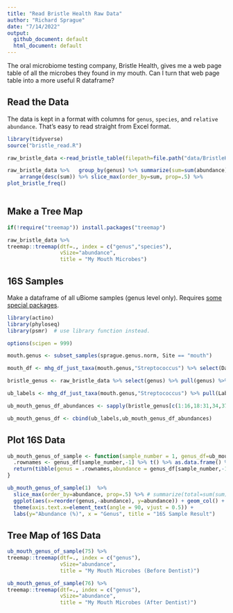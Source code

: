 ```yaml
---
title: "Read Bristle Health Raw Data"
author: "Richard Sprague"
date: "7/14/2022"
output:
  github_document: default
  html_document: default
---
```


The oral microbiome testing company, Bristle Health, gives me a web page table of all the microbes they found in my mouth. Can I turn that web page table into a more useful R dataframe?

## Read the Data

The data is kept in a format with columns for `genus`, `species`, and `relative abundance`. That's easy to read straight from Excel format.

```r
library(tidyverse)
source("bristle_read.R")

raw_bristle_data <-read_bristle_table(filepath=file.path("data/BristleHealthRaw.xlsx"))

raw_bristle_data %>%   group_by(genus) %>% summarize(sum=sum(abundance)) %>%
    arrange(desc(sum)) %>% slice_max(order_by=sum, prop=.5) %>% 
plot_bristle_freq()
  
```

## Make a Tree Map

```r
if(!require("treemap")) install.packages("treemap")

raw_bristle_data %>% 
treemap::treemap(dtf=., index = c("genus","species"),
                 vSize="abundance",
                 title = "My Mouth Microbes")

```


## 16S Samples

Make a dataframe of all uBiome samples (genus level only). Requires [some special packages](https://github.com/richardsprague/actino). 

```r


library(actino)
library(phyloseq)
library(psmr)  # use library function instead.

options(scipen = 999)

mouth.genus <- subset_samples(sprague.genus.norm, Site == "mouth")

mouth_df <- mhg_df_just_taxa(mouth.genus,"Streptococcus") %>% select(Date,Label,abundance)

bristle_genus <- raw_bristle_data %>% select(genus) %>% pull(genus) %>% unique()

ub_labels <- mhg_df_just_taxa(mouth.genus,"Streptococcus") %>% pull(Label)

ub_mouth_genus_df_abundances <- sapply(bristle_genus[c(1:16,18:31,34,37)],function(x) {mhg_df_just_taxa(mouth.genus,x) %>% pull(abundance)/1000000}) %>% as.data.frame()

ub_mouth_genus_df <- cbind(ub_labels,ub_mouth_genus_df_abundances)

```

## Plot 16S Data

```r

ub_mouth_genus_of_sample <- function(sample_number = 1, genus_df=ub_mouth_genus_df) {
  .rownames <- genus_df[sample_number,-1] %>% t() %>% as.data.frame() %>% rownames() 
  return(tibble(genus = .rownames,abundance = genus_df[sample_number,-1] %>% t() %>% as.vector() ))
}

ub_mouth_genus_of_sample(1)  %>% 
  slice_max(order_by=abundance, prop=.5) %>% # summarize(total=sum(sum))# %>% 
  ggplot(aes(x=reorder(genus,-abundance), y=abundance)) + geom_col() + 
  theme(axis.text.x=element_text(angle = 90, vjust = 0.5)) +
  labs(y="Abundance (%)", x = "Genus", title = "16S Sample Result")
```

## Tree Map of 16S Data

```r

ub_mouth_genus_of_sample(75) %>% 
treemap::treemap(dtf=., index = c("genus"),
                 vSize="abundance",
                 title = "My Mouth Microbes (Before Dentist)")

ub_mouth_genus_of_sample(76) %>% 
treemap::treemap(dtf=., index = c("genus"),
                 vSize="abundance",
                 title = "My Mouth Microbes (After Dentist)")

```
